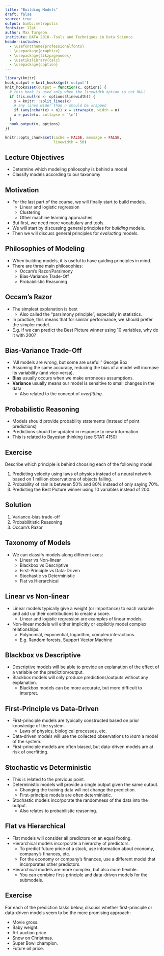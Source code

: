 ```yaml
---
title: "Building Models"
draft: false
source: true
output: binb::metropolis
fontsize: 12pt
author: Max Turgeon
institute: DATA 2010--Tools and Techniques in Data Science
header-includes:
  - \usefonttheme{professionalfonts}
  - \usepackage{graphicx}
  - \usepackage{tikzpagenodes}
  - \usetikzlibrary{calc}
  - \usepackage{caption}
---
```


```r
library(knitr)
hook_output = knit_hooks$get('output')
knit_hooks$set(output = function(x, options) {
  # this hook is used only when the linewidth option is not NULL
  if (!is.null(n <- options$linewidth)) {
    x = knitr:::split_lines(x)
    # any lines wider than n should be wrapped
    if (any(nchar(x) > n)) x = strwrap(x, width = n)
    x = paste(x, collapse = '\n')
  }
  hook_output(x, options)
})

knitr::opts_chunk$set(cache = FALSE, message = FALSE,
                      linewidth = 50)
```

## Lecture Objectives

  - Determine which modeling philosophy is behind a model
  - Classify models according to our taxonomy

## Motivation

  - For the last part of the course, we will finally start to build models.
    + Linear and logistic regression
    + Clustering
    + Other machine learning approaches
  - But first, we need more vocabulary and tools.
  - We will start by discussing general principles for *building* models.
  - Then we will discuss general principles for *evaluating* models.

<!-- ## Scoring functions and modeling -->

## Philosophies of Modeling

  - When building models, it is useful to have guiding principles in mind.
  - There are three main philosophies:
    + Occam's Razor/Parsimony
    + Bias-Variance Trade-Off
    + Probabilistic Reasoning
    
## Occam's Razor

  - The simplest explanation is best
    + Also called the "parsimony principle", especially in statistics.
  - In practice, this means that for similar performance, we should prefer the simpler model.
  - E.g. if we can predict the Best Picture winner using 10 variables, why do it with 200?

## Bias-Variance Trade-Off

  - "All models are wrong, but some are useful." George Box
  - Assuming the same accuracy, reducing the bias of a model will increase its variability (and vice-versa).
  - **Bias** usually occurs when we make erroneous assumptions.
  - **Variance** usually means our model is sensitive to small changes in the data
    + Also related to the concept of *overfitting*.

## Probabilistic Reasoning

  - Models should provide probability statements (instead of point predictions)
  - Predictions should be updated in response to new information
  - This is related to Bayesian thinking (see STAT 4150)

## Exercise

Describe which principle is behind choosing each of the following model:

  1. Predicting velocity using laws of physics instead of a neural network based on 1 million observations of objects falling.
  2. Probability of rain is between 50% and 80% instead of only saying 70%.
  3. Predicting the Best Picture winner using 10 variables instead of 200.

## Solution

  1. Variance-bias trade-off
  2. Probabilitistic Reasoning
  3. Occam's Razor

## Taxonomy of Models

  - We can classify models along different axes:
    + Linear vs Non-linear
    + Blackbox vs Descriptive
    + First-Principle vs Data-Driven
    + Stochastic vs Deterministic
    + Flat vs Hierarchical
    
## Linear vs Non-linear

  - Linear models typically give a weight (or importance) to each variable and add up their contributions to create a score.
    + Linear and logistic regression are examples of linear models.
  - Non-linear models will either implicitly or explicitly model complex relationships.
    + Polynomial, exponential, logarithm, complex interactions.
    + E.g. Random forests, Support Vector Machine

## Blackbox vs Descriptive

  - Descriptive models will be able to provide an explanation of the effect of a variable on the prediction/output.
  - Blackbox models will only produce predictions/outputs without any explanation.
    + Blackbox models can be more accurate, but more difficult to interpret.

## First-Principle vs Data-Driven

  - First-principle models are typically constructed based on prior knowledge of the system.
    + Laws of physics, biological processes, etc.
  - Data-driven models will use the collected observations to *learn* a model of the system.
  - First-principle models are often biased, but data-driven models are at risk of overfitting.

## Stochastic vs Deterministic

  - This is related to the previous point.
  - Deterministic models will provide a single output given the same output.
    + Changing the training data will not change the prediction.
    + First-principle models are often deterministic.
  - Stochastic models incorporate the randomness of the data into the output.
    + Also relates to probabilistic reasoning.

## Flat vs Hierarchical

  - Flat models will consider all predictors on an equal footing.
  - Hierarchical models incorporate a hierarchy of predictors.
    + To predict future price of a stock, use information about economy, company's finances, etc.
    + For the economy or company's finances, use a different model that incorporates other predictors.
  - Hierarchical models are more complex, but also more flexible.
    + You can combine first-principle and data-driven models for the submodels.

## Exercise

For each of the prediction tasks below, discuss whether first-principle or data-driven models seem to be the more promising approach:

  - Movie gross.
  - Baby weight.
  - Art auction price.
  - Snow on Christmas.
  - Super Bowl champion.
  - Future oil price.


<!-- ## Baseline Models {.allowframebreaks} -->

<!--   - In the next lecture, we will discuss how to evaluate models. -->
<!--   - But as a first step, we want our models to be better than a baseline model. -->
<!--     + What is a baseline model? -->
<!--   -  -->

<!-- ## Summary -->

<!--   -  -->
